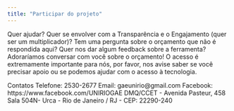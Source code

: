 ```yaml
---
title: "Participar do projeto"
---
```


Quer ajudar? Quer se envolver com a Transparência e o Engajamento (quer ser um multiplicador)? Tem uma pergunta sobre o orçamento que não é respondida aqui? Quer nos dar algum feedback sobre a ferramenta? Adoraríamos conversar com você sobre o orçamento! O acesso é extremamente importante para nós, por favor, nos avise saber se você precisar apoio ou se podemos ajudar com o acesso à tecnologia.

Contatos
Telefone: 2530-2677
Email: gaeunirio@gmail.com
Facebook: https://www.facebook.com/UNIRIOGAE
DMQ/CCET - Avenida Pasteur, 458 Sala 504N- Urca - Rio de Janeiro / RJ - CEP: 22290-240 


